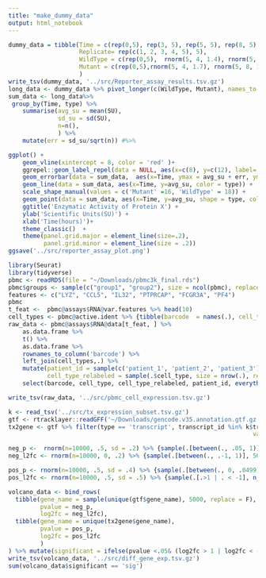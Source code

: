 ```yaml
---
title: "make_dummy_data"
output: html_notebook
---
```


```r
dummy_data = tibble(Time = c(rep(0,5), rep(3, 5), rep(5, 5), rep(8, 5), rep(24, 5)), 
                    Replicate= rep(c(1, 2, 3, 4, 5), 5),
                    WildType = c(rep(0,5),  rnorm(5, 4, 1.4), rnorm(5, 6, 1.6), rnorm(5, 9, 1.1) , rnorm(5, 10, 1.8)),
                    Mutant = c(rep(0,5),rnorm(5, 4, 1.7), rnorm(5, 8, 1.3), rnorm(5, 15, 1) , rnorm(5, 20, 1.2))
                    )
write_tsv(dummy_data, '../src/Reporter_assay_results.tsv.gz')
long_data <- dummy_data %>% pivot_longer(c(WildType, Mutant), names_to = 'type', values_to = 'SU') 
sum_data <- long_data%>% 
 group_by(Time, type) %>% 
    summarise(avg_su = mean(SU), 
              sd_su = sd(SU), 
              n=n(), 
              ) %>% 
    mutate(err = sd_su/sqrt(n)) #%>% 

ggplot() + 
    geom_vline(xintercept = 8, color = 'red' )+
    ggrepel::geom_label_repel(data = NULL, aes(x=c(8), y=c(12), label='Reaction Temperature\ndecreased'), nudge_x = 6, nudge_y =.5  )+
    geom_errorbar(data = sum_data,  aes(x=Time, ymax = avg_su + err, ymin = avg_su-err), width = .4)+
    geom_line(data = sum_data, aes(x=Time, y=avg_su, color = type)) +
    scale_shape_manual(values = c('Mutant' =16, 'WildType' = 18)) + 
    geom_point(data = sum_data, aes(x=Time, y=avg_su, shape = type, color =type ), size= 3) + 
    ggtitle('Enzymatic Activity of Protein X') + 
    ylab('Scientific Units(SU)') + 
    xlab('Time(hours)')+
    theme_classic()  + 
    theme(panel.grid.major = element_line(size=.2), 
          panel.grid.minor = element_line(size = .2))
ggsave('../src/reporter_assay_plot.png')
```



```r
library(Seurat)
library(tidyverse)
pbmc <- readRDS(file = "~/Downloads/pbmc3k_final.rds")
pbmc$groups <- sample(c("group1", "group2"), size = ncol(pbmc), replace = TRUE)
features <- c("LYZ", "CCL5", "IL32", "PTPRCAP", "FCGR3A", "PF4")
pbmc
t_feat <-  pbmc@assays$RNA@var.features %>% head(10)
cell_types <- pbmc@active.ident %>% {tibble(barcode  = names(.), cell_type = .)}
raw_data <- pbmc@assays$RNA@data[t_feat, ] %>% 
    as.data.frame %>% 
    t() %>% 
    as.data.frame %>% 
    rownames_to_column('barcode') %>% 
    left_join(cell_types,.) %>% 
    mutate(patient_id = sample(c('patient_1', 'patient_2', 'patient_3'), replace = T, size = nrow(.)),
           cell_type_relabeled = sample(.$cell_type, size = nrow(.), replace = T)) %>% 
    select(barcode, cell_type, cell_type_relabeled, patient_id, everything()) 

write_tsv(raw_data, '../src/pbmc_cell_expression.tsv.gz')
```



```r
k <- read_tsv('../src/tx_expression_subset.tsv.gz')
gtf <- rtracklayer::readGFF('~/Downloads/gencode.v35.annotation.gtf.gz')
tx2gene <- gtf %>% filter(type == 'transcript', transcript_id %in% k$transcript_id) %>% left_join(k, .) %>%   select(gene_name,transcript_id) %>% mutate(gene_name = replace(gene_name,                                                                                                list = is.na(gene_name),
                                                                     values = sample(gtf$gene_name, sum(is.na(gene_name)))  ) )

neg_p <-  rnorm(n=10000, .5, sd = .2) %>% {sample(.[between(., .05, 1)], 5000, replace = T)}
neg_l2fc <- rnorm(n=10000, 0, .2) %>% {sample(.[between(., .-1, 1)], 5000, replace = T)}

pos_p <- rnorm(n=10000, .5, sd = .4) %>% {sample(.[between(., 0, .0499)], n_distinct(tx2gene$gene_name), replace = T)}
pos_l2fc <- rnorm(n=10000, .5, sd = .5) %>% {sample(.[.>1 | . < -1], n_distinct(tx2gene$gene_name), replace = T)}

volcano_data <- bind_rows(
  tibble(gene_name = sample(unique(gtf$gene_name), 5000, replace = F), 
         pvalue = neg_p, 
         log2fc = neg_l2fc),
  tibble(gene_name = unique(tx2gene$gene_name), 
         pvalue = pos_p,
         log2fc = pos_l2fc
         )
) %>% mutate(significant = ifelse(pvalue <.05& (log2fc > 1 | log2fc < -1),'sig', 'not_sig'))
write_tsv(volcano_data, '../src/diff_gene_exp.tsv.gz')
sum(volcano_data$significant == 'sig')
```


